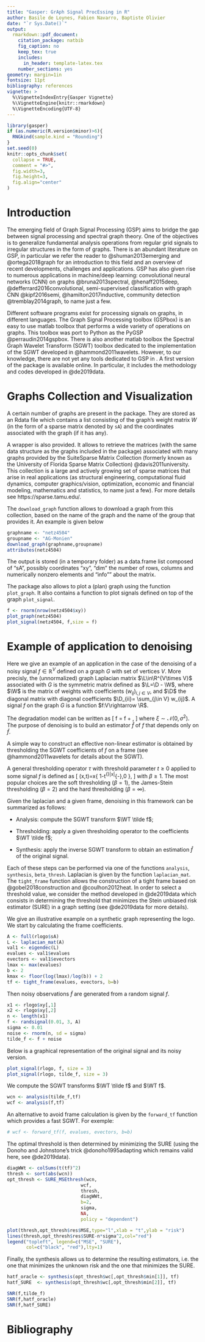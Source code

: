 ```yaml
---
title: "Gasper: GrAph Signal ProcEssing in R"
author: Basile de Loynes, Fabien Navarro, Baptiste Olivier
date: "`r Sys.Date()`"
output: 
  rmarkdown::pdf_document:
    citation_package: natbib
    fig_caption: no
    keep_tex: true
    includes:
      in_header: template-latex.tex
    number_sections: yes
geometry: margin=1in
fontsize: 11pt
bibliography: references
vignette: >
  %\VignetteIndexEntry{Gasper Vignette}
  %\VignetteEngine{knitr::rmarkdown}
  %\VignetteEncoding{UTF-8}
---
```


```r
library(gasper)
if (as.numeric(R.version$minor)>6){
  RNGkind(sample.kind = "Rounding")
}
set.seed(0)
knitr::opts_chunk$set(
  collapse = TRUE,
  comment = "#>",
  fig.width=3,
  fig.height=3, 
  fig.align="center"
)
```
\begin{abstract}
We present a short tutorial on to the use of the \proglang{R} \pkg{gasper} package. Gasper is a package dedicated to signal processing on graphs.
\end{abstract}

# Introduction
The emerging field of Graph Signal Processing (GSP) aims to bridge the gap between signal processing and spectral graph theory. One of the objectives is to generalize fundamental analysis operations from regular grid signals to irregular structures in the form of graphs. There is an abundant literature on GSP, in particular we refer the reader to @shuman2013emerging and @ortega2018graph for an introduction to this field and an overview of recent developments, challenges and applications. GSP has also given rise to numerous applications in machine/deep learning: convolutional neural networks (CNN) on graphs @bruna2013spectral, @henaff2015deep, @defferrard2016convolutional, semi-supervised classification with graph CNN @kipf2016semi, @hamilton2017inductive,  community detection @tremblay2014graph, to name just a few.

Different software programs exist for processing signals on graphs, in different languages. The Graph Signal Processing toolbox (GSPbox) is an easy to use matlab toolbox that performs a wide variety of operations on graphs. This toolbox was port to Python as the PyGSP @perraudin2014gspbox. There is also another matlab toolbox the Spectral Graph Wavelet Transform (SGWT) toolbox dedicated to the implementation of the SGWT developed in @hammond2011wavelets. However, to our knowledge, there are not yet any tools dedicated to GSP in \proglang{R}. A first version of the \pkg{gasper} package is available online\footnote{https://github.com/fabnavarro/gasper}. In particular, it includes the methodology and codes\footnote{https://github.com/fabnavarro/SGWT-SURE} developed in @de2019data.

# Graphs Collection and Visualization
A certain number of graphs are present in the package. They are stored as an Rdata file  which contains a list consisting of the graph's weight matrix $W$ (in the form of a sparse matrix denoted by `sA`) and the coordinates associated with the graph (if it has any).

A wrapper is also provided. It allows to retrieve the matrices (with the same data structure as the graphs included in the package) associated with many graphs provided by the SuiteSparse Matrix Collection (formerly known as the University of Florida Sparse Matrix Collection) @davis2011university. This collection is a large and actively growing set of sparse matrices that arise in real applications (as structural engineering, computational fluid dynamics, computer graphics/vision, optimization, economic and financial modeling, mathematics and statistics, to name just a few). For more details see https://sparse.tamu.edu/.

The `download_graph` function allows to download a graph from this collection, based on the name of the graph and the name of the group that provides it. An example is given below
```r
graphname <- "netz4504"
groupname <- "AG-Monien"
download_graph(graphname,groupname)
attributes(netz4504)
```
The output is stored (in a temporary folder) as a data.frame list composed of "sA", possibly coordinates "xy", "dim" the number of rows, columns and numerically nonzero elements and "info"" about the matrix. 

The package also allows to plot a (plan) graph using the function `plot_graph`. It also contains a function to plot signals defined on top of the graph `plot_signal`.
```r
f <- rnorm(nrow(netz4504$xy))
plot_graph(netz4504)
plot_signal(netz4504, f,size = f)
```

# Example of application to denoising

Here we give an example of an application in the case of the denoising of a noisy signal $f\in\mathbb{R}^V$ defined on a graph $G$ with set of vertices $V$. More precisly, the (unnormalized) graph Laplacian matrix $\L\in\R^{V\times V}$ associated with $G$ is the symmetric matrix defined as $\L=\D - \W$, where $\W$ is the matrix of weights with coefficients $(w_{ij})_{i,j\in V}$, and $\D$ the diagonal matrix with diagonal coefficients $\D_{ii}= \sum_{j\in V} w_{ij}$. A signal $f$ on the graph $G$ is a function $f:V\rightarrow \R$. 

The degradation model can be written as
\[
\tilde f = f + \xi,
\]
where $\xi\sim\mathcal{N}(0,\sigma^2)$. The purpose of denoising is to build an estimator $\hat f$ of $f$ that depends only on $\tilde f$.

A simple way to construct an effective non-linear estimator is obtained by thresholding the SGWT coefficients of $f$ on a frame (see @hammond2011wavelets for details about the SGWT).

A general thresholding operator $\tau$ with threshold parameter $t\geq 0$ applied to some signal $f$ is defined as
\[
\tau(x,t)=x\max \{ 1-t^{\beta}|x|^{-\beta},0 \},
\]
 with $\beta \geq 1$. The most popular choices are the soft thresholding ($\beta=1$), the James-Stein thresholding ($\beta=2$) and the hard thresholding ($\beta=\infty$).

Given the laplacian and a given frame, denoising in this framework can be summarized as follows:

* Analysis: compute the SGWT transform $\WT \tilde f$;

* Thresholding: apply a given thresholding operator to the coefficients $\WT  \tilde f$; 

* Synthesis: apply the inverse SGWT transform to obtain an estimation $\hat f$ of the original signal.

Each of these steps can be performed via one of the functions `analysis`, `synthesis`, `beta_thresh`. Laplacian is given by the function `laplacian_mat`. The `tight_frame` function allows the construction of a tight frame based on @gobel2018construction and @coulhon2012heat. In order to select a threshold value, we consider the method developed in @de2019data which consists in determining the threshold that minimizes the Stein unbiased risk estimator (SURE) in a graph setting (see @de2019data for more details).

We give an illustrative example on a synthetic graph representing the \proglang{R} logo. We start by calculating the frame coefficients.
```r
A <- full(rlogo$sA)
L <- laplacian_mat(A)
val1 <- eigendec(L)
evalues <- val1$evalues
evectors <- val1$evectors
lmax <- max(evalues)
b <- 2
kmax <- floor(log(lmax)/log(b)) + 2
tf <- tight_frame(evalues, evectors, b=b)
```

Then noisy observations $\tilde f$ are generated from a random signal $f$.
```r
x1 <- rlogo$xy[,1]
x2 <- rlogo$xy[,2]
n <- length(x1)
f <- randsignal(0.01, 3, A)
sigma <- 0.01
noise <- rnorm(n, sd = sigma)
tilde_f <- f + noise
```

Below is a graphical representation of the original signal and its noisy version.
```r
plot_signal(rlogo, f, size = 3)
plot_signal(rlogo, tilde_f, size = 3)
```

We compute the SGWT transforms $\WT \tilde f$ and $\WT f$.
```r
wcn <- analysis(tilde_f,tf)
wcf <- analysis(f,tf)
```

An alternative to avoid frame calculation is given by the `forward_tf` function which provides a fast SGWT. For exemple:
```r
# wcf <- forward_tf(f, evalues, evectors, b=b)
```

The optimal threshold is then determined by minimizing the SURE (using the Donoho and Johnstone's trick @donoho1995adapting which remains valid here, see @de2019data).
```r
diagWWt <- colSums(t(tf)^2)
thresh <- sort(abs(wcn))
opt_thresh <- SURE_MSEthresh(wcn, 
                           wcf, 
                           thresh, 
                           diagWWt, 
                           b=2, 
                           sigma, 
                           NA,
                           policy = "dependent")

```

```r
plot(thresh,opt_thresh$res$MSE,type="l",xlab = "t",ylab = "risk")
lines(thresh,opt_thresh$res$SURE-n*sigma^2,col="red")
legend("topleft", legend=c("MSE", "SURE"),
       col=c("black", "red"),lty=1)
```

Finally, the synthesis allows us to determine the resulting estimators, i.e. the one that minimizes the unknown risk and the one that minimizes the SURE.
```r
hatf_oracle <- synthesis(opt_thresh$wc[,opt_thresh$min[1]], tf)
hatf_SURE  <- synthesis(opt_thresh$wc[,opt_thresh$min[2]], tf)

SNR(f,tilde_f)
SNR(f,hatf_oracle)
SNR(f,hatf_SURE)
```


# Bibliography




